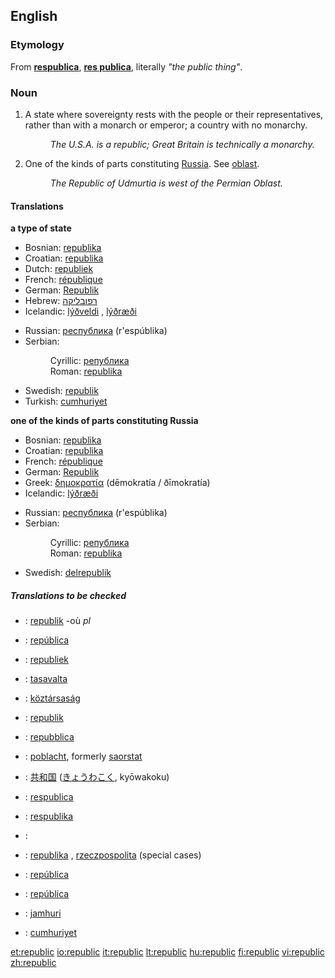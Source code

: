 {{wikipedia|Republic}}
{{wikipedia|Republics of Russia}}
<!--{{see|Republic}}-->
==English==

===Etymology===
From {{L.}} '''[[respublica]]''', '''[[res publica]]''', literally ''"the public thing"''.

===Noun===
{{en-noun-reg}}

#A state where sovereignty rests with the people or their representatives, rather than with a monarch or emperor; a country with no monarchy.
#: ''The U.S.A. is a republic; Great Britain is technically a monarchy.''
#One of the kinds of parts constituting [[Russia]]. See [[oblast]].
#:''The Republic of Udmurtia is west of the Permian Oblast.''

====Translations====
'''a type of state'''
{{top}}
*Bosnian: [[republika#Bosnian|republika]] {{f}}
*Croatian: [[republika#Croatian|republika]] {{f}}
*Dutch: [[republiek]] {{f}}
*French: [[république]] {{f}}
*German: [[Republik]] {{f}}
*Hebrew: [[רפובליקה]] {{f}}
*Icelandic: [[lýðveldi]] {{n}}, [[lýðræði]] {{n}}
{{mid}}
*Russian: [[республика]] (r'espúblika) {{f}}
*Serbian:
*:Cyrillic: [[република#Serbian|република]] {{f}}
*:Roman: [[republika#Serbian|republika]] {{f}}
*Swedish: [[republik]] {{c}}
*Turkish: [[cumhuriyet]]
{{bottom}}

'''one of the kinds of parts constituting Russia'''
{{top}}
*Bosnian: [[republika#Bosnian|republika]] {{f}}
*Croatian: [[republika#Croatian|republika]] {{f}}
*French: [[république]] {{f}}
*German: [[Republik]] {{f}}
*Greek: [[δημοκρατία]] (dēmokratía / ðīmokratía)
*Icelandic: [[lýðræði]] {{n}}
{{mid}}
*Russian: [[республика]] (r'espúblika) {{f}}
*Serbian:
*:Cyrillic: [[република#Serbian|република]] {{f}}
*:Roman: [[republika#Serbian|republika]] {{f}}
*Swedish: [[delrepublik]] {{c}}
{{bottom}}

=====Translations to be checked=====
{{checktrans}}
*{{ttbc|Breton}}: [[republik]] {{f}} -où ''pl''
*{{ttbc|Catalan}}: [[república]] {{f}}
*{{ttbc|Dutch}}: [[republiek]]
*{{ttbc|Finnish}}: [[tasavalta]]
*{{ttbc|Hungarian}}: [[köztársaság]]
*{{ttbc|Indonesian}}: [[republik]]
*{{ttbc|Italian}}: [[repubblica]] {{f}}
*{{ttbc|Irish}}: [[poblacht]], formerly [[saorstat]]
*{{ttbc|Japanese}}: [[共和国]] ([[きょうわこく]], kyōwakoku)
*{{ttbc|Latin}}: [[respublica]]
*{{ttbc|Lithuanian}}: [[respublika]] {{f}}
*{{ttbc|Persian}}: {{FAchar|[[جمهوری]]}}
*{{ttbc|Polish}}: [[republika]] {{f}}, [[rzeczpospolita]] {{f}} (special cases)
*{{ttbc|Portuguese}}: [[república]] {{f}}
*{{ttbc|Spanish}}: [[república]] {{f}}
*{{ttbc|Swahili}}: [[jamhuri]]
*{{ttbc|Turkish}}: [[cumhuriyet]]

[[et:republic]]
[[io:republic]]
[[it:republic]]
[[lt:republic]]
[[hu:republic]]
[[fi:republic]]
[[vi:republic]]
[[zh:republic]]
